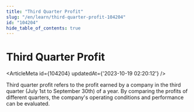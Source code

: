 ```yaml
---
title: "Third Quarter Profit"
slug: "/en/learn/third-quarter-profit-104204"
id: "104204"
hide_table_of_contents: true
---
```



# Third Quarter Profit

<ArticleMeta id={104204} updatedAt={'2023-10-19 02:20:12'} />
<div className='border-solid border-b border-t-0 my-4 border-[var(--ifm-color-gray-300)]' />

Third quarter profit refers to the profit earned by a company in the third quarter (July 1st to September 30th) of a year. By comparing the profits of different quarters, the company's operating conditions and performance can be evaluated.
